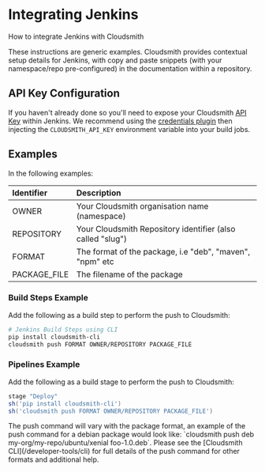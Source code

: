 

# Integrating Jenkins

How to integrate Jenkins with Cloudsmith

<Note variant="note" headline="Contextual Documentation">
These instructions are generic examples. Cloudsmith provides contextual setup details for Jenkins, with copy and paste snippets (with your namespace/repo pre-configured) in the documentation within a repository.
</Note>

## API Key Configuration

If you haven't already done so you'll need to expose your Cloudsmith [API Key](https://app.cloudsmith.com/settings/api-keys) within Jenkins. We recommend using the [credentials plugin](https://plugins.jenkins.io/credentials/) then injecting the `CLOUDSMITH_API_KEY` environment variable into your build jobs.

## Examples

In the following examples: 

| Identifier   | Description                                                |
| :----------- | :--------------------------------------------------------- |
| OWNER        | Your Cloudsmith organisation name (namespace)              |
| REPOSITORY   | Your Cloudsmith Repository identifier (also called "slug") |
| FORMAT       | The format of the package, i.e "deb", "maven", "npm" etc   |
| PACKAGE_FILE | The filename of the package                                |

### Build Steps Example

Add the following as a build step to perform the push to Cloudsmith:

```bash 
# Jenkins Build Steps using CLI
pip install cloudsmith-cli
cloudsmith push FORMAT OWNER/REPOSITORY PACKAGE_FILE
```

### Pipelines Example

Add the following as a build stage to perform the push to Cloudsmith:

```groovy
stage "Deploy"
sh('pip install cloudsmith-cli')
sh('cloudsmith push FORMAT OWNER/REPOSITORY PACKAGE_FILE')
```

<Note variant="note">
The push command will vary with the package format, an example of the push command for a debian package would look like: `cloudsmith push deb my-org/my-repo/ubuntu/xenial foo-1.0.deb`. Please see the [Cloudsmith CLI](/developer-tools/cli) for full details of the push command for other formats and additional help.
</Note>
